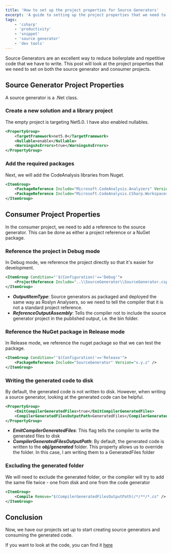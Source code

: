 ```yaml
---
title: 'How to set up the project properties for Source Generators'
excerpt: 'A guide to setting up the project properties that we need to create and use source generators'
tags:
    - 'csharp'
    - 'productivity'
    - 'snippet'
    - 'source generator'
    - 'dev tools'
---
```


Source Generators are an excellent way to reduce boilerplate and repetitive code that we have to write. This post will look at the project properties that we need to set on both the source generator and consumer projects.

## Source Generator Project Properties

A source generator is a .Net class.

### Create a new solution and a library project

The empty project is targeting Net5.0. I have also enabled nullables.

```xml
<PropertyGroup>
    <TargetFramework>net5.0</TargetFramework>
    <Nullable>enable</Nullable>
    <WarningsAsErrors>true</WarningsAsErrors>
</PropertyGroup>
```

### Add the required packages

Next, we will add the CodeAnalysis libraries from Nuget.

```xml
<ItemGroup>
    <PackageReference Include="Microsoft.CodeAnalysis.Analyzers" Version="3.3.2" />
    <PackageReference Include="Microsoft.CodeAnalysis.CSharp.Workspaces" Version="3.8.0" />
</ItemGroup>
```

## Consumer Project Properties

In the consumer project, we need to add a reference to the source generator. This can be done as either a project reference or a NuGet package.

### Reference the project in Debug mode

In Debug mode, we reference the project directly so that it's easier for development.

```xml
<ItemGroup Condition="'$(Configuration)'=='Debug'">
    <ProjectReference Include="..\\SourceGenerator\\SourceGenerator.csproj" OutputItemType="Analyzer" ReferenceOutputAssembly="false" />
</ItemGroup>
```

-   **_OutputItemType_**: Source generators as packaged and deployed the same way as Roslyn Analysers, so we need to tell the compiler that it is not a standard project reference.
-   **_ReferenceOutputAssembly_**: Tells the compiler not to include the source generator project in the published output, i.e. the bin folder.

### Reference the NuGet package in Release mode

In Release mode, we reference the nuget package so that we can test the package.

```xml
<ItemGroup Condition="'$(Configuration)'=='Release'">
    <PackageReference Include="SourceGenerator" Version="x.y.z" />
</ItemGroup>
```

### Writing the generated code to disk

By default, the generated code is not written to disk. However, when writing a source generator, looking at the generated code can be helpful.

```xml
<PropertyGroup>
    <EmitCompilerGeneratedFiles>true</EmitCompilerGeneratedFiles>
    <CompilerGeneratedFilesOutputPath>GeneratedFiles</CompilerGeneratedFilesOutputPath>
</PropertyGroup>
```

-   **_EmitCompilerGeneratedFiles_**: This flag tells the compiler to write the generated files to disk
-   **_CompilerGeneratedFilesOutputPath_**: By default, the generated code is written to the **_obj/generated_** folder. This property allows us to override the folder. In this case, I am writing them to a GeneratedFiles folder

### Excluding the generated folder

We will need to exclude the generated folder, or the compiler will try to add the same file twice - one from disk and one from the code generator

```xml
<ItemGroup>
    <Compile Remove="$(CompilerGeneratedFilesOutputPath)/*/**/*.cs" />
</ItemGroup>
```

## Conclusion

Now, we have our projects set up to start creating source generators and consuming the generated code.

If you want to look at the code, you can find it [here](https://github.com/AnkurSheel/CSharpSourceGenerators)
